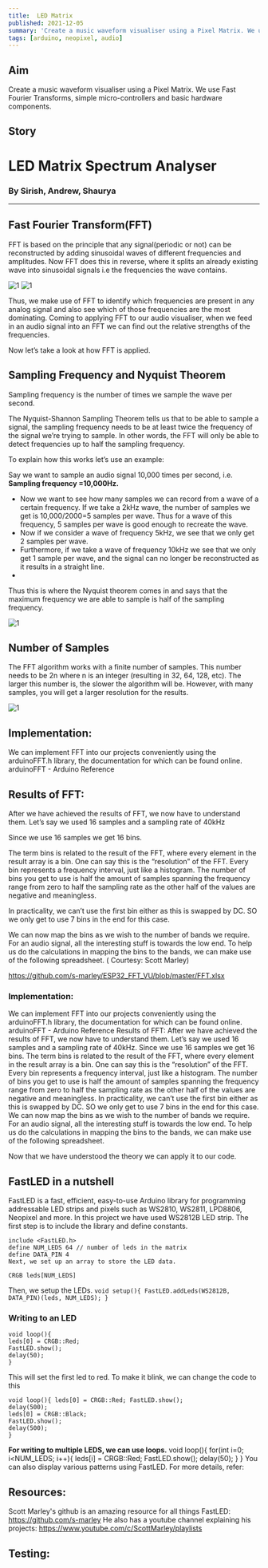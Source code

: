 ```yaml
---
title:  LED Matrix
published: 2021-12-05
summary: 'Create a music waveform visualiser using a Pixel Matrix. We use Fast Fourier Transforms, simple micro-controllers and basic hardware components.'
tags: [arduino, neopixel, audio]
---
```

## Aim
Create a music waveform visualiser using a Pixel Matrix. We use Fast Fourier Transforms, simple micro-controllers and basic hardware components.

## Story
# LED Matrix Spectrum Analyser
### By Sirish, Andrew, Shaurya
---

## Fast Fourier Transform(FFT)
 
FFT is based on the principle that any signal(periodic or not) can be reconstructed by adding sinusoidal waves of different frequencies and amplitudes. Now FFT does this in reverse, where it splits an already existing wave into sinusoidal signals i.e the frequencies the wave contains.


<Image
  src='/static/images/blog/LED-Matrix/1.png'
  alt='1'
  width='auto'
  height='auto'
/>
<Image
  src='/static/images/blog/LED-Matrix/2.png'
  alt='1'
  width='auto'
  height='auto'
/>






Thus, we make use of FFT to identify which frequencies are present in any analog signal and also see which of those frequencies are the most dominating.
Coming to applying FFT to our audio visualiser, when we feed in an audio signal into an FFT we can find out the relative strengths of the frequencies.

Now let’s take a look at how FFT is applied.

## Sampling Frequency and Nyquist Theorem
Sampling frequency is the number of times we sample the wave per second.

The Nyquist-Shannon Sampling Theorem tells us that to be able to sample a signal, the sampling frequency needs to be at least twice the frequency of the signal we’re trying to sample.
In other words, the FFT will only be able to detect frequencies up to half the sampling frequency.

To explain how this works let’s use an example:

Say we want to sample an audio signal 10,000 times per second, i.e. 
**Sampling frequency =10,000Hz.**
- Now we want to see how many samples we can record from a wave of a certain frequency.
If we take a 2kHz wave, the number of samples we get is 10,000/2000=5 samples per wave.
Thus for a wave of this frequency, 5 samples per wave is good enough to recreate the wave.
- Now if we consider a wave of frequency 5kHz, we see that we only get 2 samples per wave.
- Furthermore, if we take a wave of frequency 10kHz we see that we only get 1 sample per wave, and the signal can no longer be reconstructed as it results in a straight line.
- 
Thus this is where the Nyquist theorem comes in and says that the maximum frequency we are able to sample is half of the sampling frequency.

<Image
  src='/static/images/blog/LED-Matrix/3.png'
  alt='1'
  width='auto'
  height='auto'
/>




## Number of Samples
The FFT algorithm works with a finite number of samples. This number needs to be 2n where n is an integer (resulting in 32, 64, 128, etc). The larger this number is, the slower the algorithm will be. However, with many samples, you will get a larger resolution for the results.

<Image
  src='/static/images/blog/LED-Matrix/4.png'
  alt='1'
  width='auto'
  height='auto'
/>


## Implementation:
We can implement FFT into our projects conveniently using the arduinoFFT.h library, the documentation for which can be found online.
arduinoFFT - Arduino Reference

## Results of FFT:

After we have achieved the results of FFT, we now have to understand them.
Let’s say we used 16 samples and a sampling rate of 40kHz

Since we use 16 samples we get 16 bins.

The term bins is related to the result of the FFT, where every element in the result array is a bin. One can say this is the “resolution” of the FFT. Every bin represents a frequency interval, just like a histogram. The number of bins you get to use is half the amount of samples spanning the frequency range from zero to half the sampling rate as the other half of the values are negative and meaningless.

In practicality, we can’t use the first bin either as this is swapped by DC. SO we only get to use 7 bins in the end for this case.

We can now map the bins as we wish to the number of bands we require.
For an audio signal, all the interesting stuff is towards the low end.
To help us do the calculations in mapping the bins to the bands, we can make use of the following spreadsheet. ( Courtesy: Scott Marley)

https://github.com/s-marley/ESP32_FFT_VU/blob/master/FFT.xlsx


### Implementation:
We can implement FFT into our projects conveniently using the arduinoFFT.h library, the documentation for which can be found online.
arduinoFFT - Arduino Reference
Results of FFT:
After we have achieved the results of FFT, we now have to understand them.
Let’s say we used 16 samples and a sampling rate of 40kHz.
Since we use 16 samples we get 16 bins.
The term bins is related to the result of the FFT, where every element in the result array is a bin. One can say this is the “resolution” of the FFT. Every bin represents a frequency interval, just like a histogram. The number of bins you get to use is half the amount of samples spanning the frequency range from zero to half the sampling rate as the other half of the values are negative and meaningless.
In practicality, we can’t use the first bin either as this is swapped by DC. SO we only get to use 7 bins in the end for this case.
We can now map the bins as we wish to the number of bands we require.
For an audio signal, all the interesting stuff is towards the low end. To help us do the calculations in mapping the bins to the bands, we can make use of the following spreadsheet.

Now that we have understood the theory we can apply it to our code.

## FastLED in a nutshell

FastLED is a fast, efficient, easy-to-use Arduino library for programming addressable LED strips and pixels such as WS2810, WS2811,
LPD8806, Neopixel and more. In this project we have used WS2812B LED strip. The first step is to include the library and define constants. 
```
include <FastLED.h> 
define NUM_LEDS 64 // number of leds in the matrix 
define DATA_PIN 4 
Next, we set up an array to store the LED data.

CRGB leds[NUM_LEDS]
```
Then, we setup the LEDs.
`void setup(){ FastLED.addLeds(WS2812B, DATA_PIN)(leds, NUM_LEDS); }` 

### Writing to an LED 
```
void loop(){
leds[0] = CRGB::Red;
FastLED.show();
delay(50);
}
```

This will set the first led to red. To make it blink, we can change the code to this
```
void loop(){ leds[0] = CRGB::Red; FastLED.show();
delay(500); 
leds[0] = CRGB::Black;
FastLED.show();
delay(500);
}
``` 
**For writing to multiple LEDS, we can use loops.**
void loop(){ for(int i=0; i<NUM_LEDS; i++){ leds[i] = CRGB::Red;
FastLED.show(); delay(50); } } 
You can also display various patterns using FastLED.
For more details, refer:

## Resources: 

Scott Marley's github is an amazing resource for all things FastLED: https://github.com/s-marley
He also has a youtube channel explaining his projects: https://www.youtube.com/c/ScottMarley/playlists

## Testing:
<EmbedItem url='https://www.youtube.com/embed/1JBfoynNbsk' />

<EmbedItem url='https://www.youtube.com/embed/1-eKlAaiR5k' />

